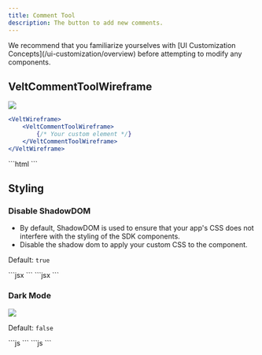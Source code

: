 ```yaml
---
title: Comment Tool
description: The button to add new comments.
---
```


<Note>
We recommend that you familiarize yourselves with [UI Customization Concepts](/ui-customization/overview) before attempting to modify any components.
</Note>

## VeltCommentToolWireframe
![](/images/customization/comments/comment-tool/comment-tool.png)
<Tabs>
<Tab title="React / Next.js">
```jsx
<VeltWireframe>
    <VeltCommentToolWireframe>
        {/* Your custom element */}
    </VeltCommentToolWireframe>
</VeltWireframe>
```
</Tab>
<Tab title="Other Frameworks">
```html
<velt-wireframe style="display:none;">
    <velt-comment-tool-wireframe>
        <!-- Your custom element -->
    </velt-comment-tool-wireframe>
</velt-wireframe>
```
</Tab>
</Tabs>

## Styling
### Disable ShadowDOM
- By default, ShadowDOM is used to ensure that your app's CSS does not interfere with the styling of the SDK components.
- Disable the shadow dom to apply your custom CSS to the component.

Default: `true`

<Tabs>

<Tab title="React / Next.js">
```jsx
<VeltCommentTool shadowDom={false} />
```
</Tab>

<Tab title="Other Frameworks">
```jsx
<velt-comment-tool shadow-dom="false"></velt-comment-tool>
```

</Tab>
</Tabs>

### Dark Mode
![](/images/customization/velt-comment-tool-1.png)

Default: `false`

<Tabs>

<Tab title="React / Next.js">
```js
<VeltCommentTool darkMode={true} />
```
</Tab>

<Tab title="Other Frameworks">
```js
<velt-comment-tool dark-mode="true"></velt-comment-tool>
```
</Tab>

</Tabs>